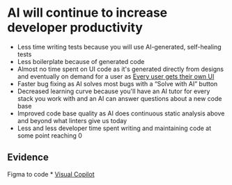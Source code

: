 # AI will continue to increase developer productivity

* Less time writing tests because you will use AI-generated, self-healing tests
*  Less boilerplate because of generated code
* Almost no time spent on UI code as it's generated directly from designs and eventually on demand for a user as [Every user gets their own UI](/notes/every-user-gets-their-own-ui)
* Faster bug fixing as AI solves most bugs with a “Solve with AI” button
* Decreased learning curve because you'll have an AI tutor for every stack you work with and an AI can answer questions about a new code base
* Improved code base quality as AI does continuous static analysis above and beyond what linters give us today
* Less and less developer time spent writing and maintaining code at some point reaching 0

## Evidence
 Figma to code
	*  [Visual Copilot]()